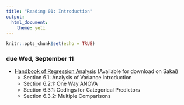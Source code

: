 ```yaml
---
title: "Reading 01: Introduction"
output: 
  html_document: 
    theme: yeti
---
```


```r
knitr::opts_chunk$set(echo = TRUE)
```

### due Wed, September 11

- [Handbook of Regression Analysis](http://sakai.duke.edu) (Available for download on Sakai)
    - Section 6.1: Analysis of Variance Introduction
    - Section 6.2.1: One Way ANOVA
    - Section 6.3.1: Codings for Categorical Predictors
    - Section 6.3.2: Multiple Comparisons
